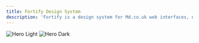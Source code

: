 ```yaml
---
title: Fortify Design System
description: 'Fortify is a design system for Md.co.uk web interfaces, offering intuitive, accessible components for seamless healthcare experiences. Crafted with clarity and empathy, it enhances usability in every interaction.'
---
```


<img
  className="block dark:hidden"
  src="/images/hero-light.svg"
  alt="Hero Light"
/>
<img
  className="hidden dark:block"
  src="/images/hero-dark.svg"
  alt="Hero Dark"
/>
